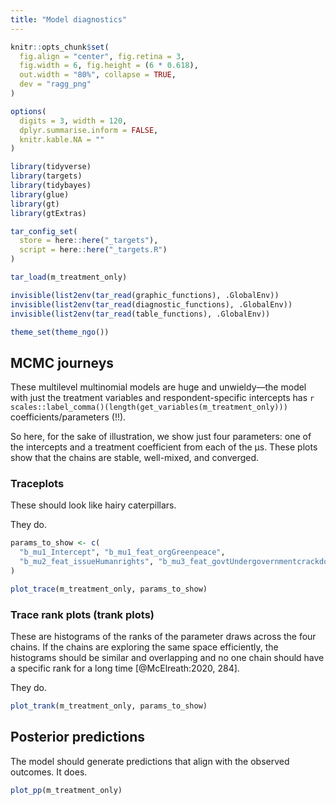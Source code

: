 ```yaml
---
title: "Model diagnostics"
---
```


```r
knitr::opts_chunk$set(
  fig.align = "center", fig.retina = 3,
  fig.width = 6, fig.height = (6 * 0.618),
  out.width = "80%", collapse = TRUE,
  dev = "ragg_png"
)

options(
  digits = 3, width = 120,
  dplyr.summarise.inform = FALSE,
  knitr.kable.NA = ""
)
```

```r
library(tidyverse)
library(targets)
library(tidybayes)
library(glue)
library(gt)
library(gtExtras)

tar_config_set(
  store = here::here("_targets"),
  script = here::here("_targets.R")
)

tar_load(m_treatment_only)

invisible(list2env(tar_read(graphic_functions), .GlobalEnv))
invisible(list2env(tar_read(diagnostic_functions), .GlobalEnv))
invisible(list2env(tar_read(table_functions), .GlobalEnv))

theme_set(theme_ngo())
```


## MCMC journeys

These multilevel multinomial models are huge and unwieldy—the model with just the treatment variables and respondent-specific intercepts has `r scales::label_comma()(length(get_variables(m_treatment_only)))` coefficients/parameters (!!).

So here, for the sake of illustration, we show just four parameters: one of the intercepts and a treatment coefficient from each of the µs. These plots show that the chains are stable, well-mixed, and converged.

### Traceplots

These should look like hairy caterpillars. 

They do.

```r
params_to_show <- c(
  "b_mu1_Intercept", "b_mu1_feat_orgGreenpeace",
  "b_mu2_feat_issueHumanrights", "b_mu3_feat_govtUndergovernmentcrackdown"
)

plot_trace(m_treatment_only, params_to_show)
```

### Trace rank plots (trank plots)

These are histograms of the ranks of the parameter draws across the four chains. If the chains are exploring the same space efficiently, the histograms should be similar and overlapping and no one chain should have a specific rank for a long time [@McElreath:2020, 284].

They do.

```r
plot_trank(m_treatment_only, params_to_show)
```


## Posterior predictions

The model should generate predictions that align with the observed outcomes. It does.

```r
plot_pp(m_treatment_only)
```
